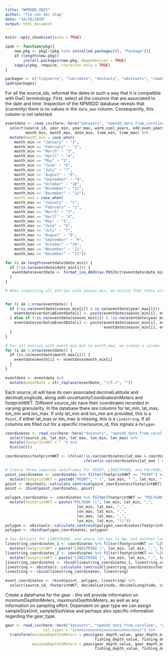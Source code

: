 ```yaml
---
title: "NPMSDD_OBIS"
author: "Tim van der Stap"
date: "10/30/2020"
output: html_document
---
```


```r
knitr::opts_chunk$set(echo = TRUE)

ipak <- function(pkg){
    new.pkg <- pkg[!(pkg %in% installed.packages()[, "Package"])]
    if (length(new.pkg)) 
        install.packages(new.pkg, dependencies = TRUE)
    sapply(pkg, require, character.only = TRUE)
}

packages <- c("tidyverse", "lubridate", "devtools", "obistools", "readxl", "parsedate", "googledrive", "here")
ipak(packages) 
```

For all the source_ids, reformat the dates in such a way that it is compatible with DwC terminology. First, select all the columns that are associated to the date and time. Inspection of the NPMSDD database reveals that (currently) there is no values in the `date_max` column. Consequently, this column is not selected. 

```r
eventdate <- read_csv(here::here("datasets", "npmsdd_data_from_caroline", "diet_data.csv")) %>%
  select(source_id, year_min, year_max, warm_cool_years, odd_even_years, season_min, season_max,
         month_min, month_max, date_min, time_min, time_max) %>%
  mutate(month_min = case_when(
    month_min == "January" ~ "1",
    month_min == "February" ~ "2",
    month_min == "March" ~ "3",
    month_min == "April" ~ "4",
    month_min == "May" ~ "5",
    month_min == "June" ~ "6",
    month_min == "July" ~ "7",
    month_min == "August" ~ "8", 
    month_min == "September" ~ "9",
    month_min == "October" ~ "10",
    month_min == "November" ~ "11",
    month_min == "December" ~ "12"),
    month_max = case_when(
    month_max == "January" ~ "1",
    month_max == "February" ~ "2",
    month_max == "March" ~ "3",
    month_max == "April" ~ "4",
    month_max == "May" ~ "5",
    month_max == "June" ~ "6",
    month_max == "July" ~ "7",
    month_max == "August" ~ "8", 
    month_max == "September" ~ "9",
    month_max == "October" ~ "10",
    month_max == "November" ~ "11",
    month_max == "December" ~ "12"))
  
for (i in length(eventdate$date_min)) {
  if (!is.na(eventdate$date_min[i])) {
   eventdate$eventDate <- format_iso_8601(as.POSIXct(eventdate$date_min, format = "%Y-%m-%d"))
  }
}  

# When inspecting all entries with season_min, we notice that there are no entries where a season_max is associated to a season_min. However, sometimes a year_min and year_max is associated with season_min. 


for (i in 1:nrow(eventdate)) {
  if (!is.na(eventdate$season_min[i]) & is.na(eventdate$year_max[i])) {
    eventdate$verbatimEventDate[i] <- paste(eventdate$season_min[i], eventdate$year_min[i], sep = " ")
  } else if (!is.na(eventdate$season_min[i]) & !is.na(eventdate$year_max[i])) {
    eventdate$verbatimEventDate[i] <- paste(eventdate$season_min[i], eventdate$year_min[i], " - ",
                                            eventdate$season_min[i], eventdate$year_max[i], sep = " ")
  }
}

# For all entries with month_min but no month_max, we create a column 'month'. 
for (i in 1:nrow(eventdate)) {
  if (is.na(eventdate$month_max[i])) {
    eventdate$month[i] <- eventdate$month_min[i]
  }
}

eventdate <- eventdate %>%
  mutate(eventDate = str_replace(eventDate, "\\T.+", ""))
```

Each source_id will have its own associated decimalLatitude and decimalLongitude, along with uncertaintyCoordinatesInMeters and footprintWKT. Different source_ids have their coordinates recorded in varying granularity. In the database there are columns for lat_min, lat_max, lon_min and lon_max. If only lat_min and lon_min are provided, this is a `Point`, if either lat_max or lon_max is missing, this is a `Linestring`. If all columns are filled out for a specific row/source_id, this signals a `Polygon`. 

``` r
coordinates <- read_csv(here::here("datasets", "npmsdd_data_from_caroline", "diet_data.csv")) %>%
  select(source_id, lat_min, lat_max, lon_min, lon_max) %>%
  mutate(footprintWKT = " ") %>%
  distinct()

coordinates$footprintWKT <- ifelse(!is.na(coordinates$lat_max & coordinates$lon_max), "POLYGON", 
                                   ifelse(is.na(coordinates$lat_max | coordinates$lon_max), "POINT", "LINESTRING"))

# Create three separate dataframes for POINT, LINESTRING, and POLYGON, and then merge these. 
point_coordinates <- coordinates %>% filter(footprintWKT == "POINT") %>% 
  mutate(footprintWKT = paste0("POINT", " (", lon_min, " ", lat_min, ")")) 
point <- obistools::calculate_centroid(point_coordinates$footprintWKT)
point <- cbind(point_coordinates, point)

polygon_coordinates <- coordinates %>% filter(footprintWKT == "POLYGON") %>%
  mutate(footprintWKT = paste("POLYGON ((", lon_min, lat_min, ",",
                                lon_min, lat_max, ",",
                                lon_max, lat_min, ",",
                                lon_max, lat_max, ",",
                                lon_min, lat_min, "))"))
polygon <- obistools::calculate_centroid(polygon_coordinates$footprintWKT)
polygon <- cbind(polygon_coordinates, polygon)

# Two datasets for LINESTRING, one where lat_max is NA, and another lon_max is NA. 
linestring_coordinates_1 <- coordinates %>% filter(footprintWKT == "LINESTRING") %>% filter(is.na(lat_max)) %>%
  mutate(footprintWKT = paste("LINESTRING (", lon_min, lat_min, ",", lon_max, lat_min, ")"))
linestring_coordinates_2 <- coordinates %>% filter(footprintWKT == "LINESTRING") %>%  filter(is.na(lon_max)) %>%
  mutate(footprintWKT = paste("LINESTRING (", lon_min, lat_min, ",", lon_min, lat_max, ")"))
linestring_coordinates <- rbind(linestring_coordinates_1, linestring_coordinates_2)
linestring <- obistools::calculate_centroid(linestring_coordinates$footprintWKT) 
linestring <- cbind(linestring_coordinates, linestring)

event_coordinates <- rbind(point, polygon, linestring) %>%
  select(source_id, footprintWKT, decimalLatitude, decimalLongitude, coordinateUncertaintyInMeters)
```


Create a dataframe for the gear - this will provide information on minimumDepthInMeters, maximumDepthInMeters, as well as any information on sampling effort. Dependent on gear type we can assign sampleSizeUnit, sampleSizeValue and perhaps also specific information regarding the gear_type. 

``` r
gear <- read_csv(here::here("datasets", "npmsdd_data_from_caroline", "gear_type_predator.csv"), 
                 col_types = "icnnncnnncnnncnnncnnncnnncnnncc") %>%
  transform(minimumDepthInMeters = pmin(gear_depth_value, gear_depth_min, 
                                        fishing_depth_value, fishing_depth_min, na.rm = TRUE),
            maximumDepthInMeters = pmax(gear_depth_value, gear_depth_max, 
                                        fishing_depth_value, fishing_depth_max, na.rm = TRUE))
```










